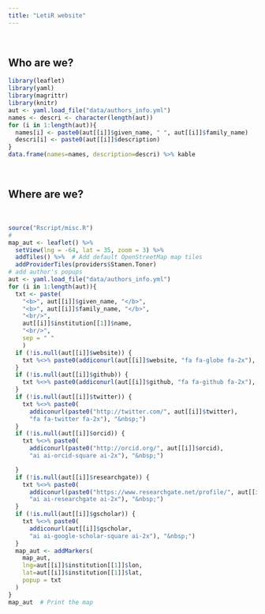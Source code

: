 ```yaml
---
title: "LetiR website"
---
```


<br/>


## Who are we?


```r
library(leaflet)
library(yaml)
library(magrittr)
library(knitr)
aut <- yaml.load_file("data/authors_info.yml")
names <- descri <- character(length(aut))
for (i in 1:length(aut)){
  names[i] <- paste0(aut[[i]]$given_name, " ", aut[[i]]$family_name)
  descri[i] <- paste0(aut[[i]]$description)
}
data.frame(names=names, description=descri) %>% kable
```


<br/>

## Where are we?

<br/>


```r
source("Rscript/misc.R")
#
map_aut <- leaflet() %>%
  setView(lng = -64, lat = 35, zoom = 3) %>%
  addTiles() %>%  # Add default OpenStreetMap map tiles
  addProviderTiles(providers$Stamen.Toner)
# add author's popups
aut <- yaml.load_file("data/authors_info.yml")
for (i in 1:length(aut)){
  txt <- paste(
    "<b>", aut[[i]]$given_name, "</b>",
    "<b>", aut[[i]]$family_name, "</b>",
    "<br/>",
    aut[[i]]$institution[[1]]$name,
    "<br/>",
    sep = " "
    )
  if (!is.null(aut[[i]]$website)) {
    txt %<>% paste0(addiconurl(aut[[i]]$website, "fa fa-globe fa-2x"), "&nbsp;")
  }
  if (!is.null(aut[[i]]$github)) {
    txt %<>% paste0(addiconurl(aut[[i]]$github, "fa fa-github fa-2x"), "&nbsp;")
  }
  if (!is.null(aut[[i]]$twitter)) {
    txt %<>% paste0(
      addiconurl(paste0("http://twitter.com/", aut[[i]]$twitter),
      "fa fa-twitter fa-2x"), "&nbsp;")
  }
  if (!is.null(aut[[i]]$orcid)) {
    txt %<>% paste0(
      addiconurl(paste0("http://orcid.org/", aut[[i]]$orcid),
      "ai ai-orcid-square ai-2x"), "&nbsp;")

  }
  if (!is.null(aut[[i]]$researchgate)) {
    txt %<>% paste0(
      addiconurl(paste0("https://www.researchgate.net/profile/", aut[[i]]$researchgate),
      "ai ai-researchgate ai-2x"), "&nbsp;")
  }
  if (!is.null(aut[[i]]$gscholar)) {
    txt %<>% paste0(
      addiconurl(aut[[i]]$gscholar,
      "ai ai-google-scholar-square ai-2x"), "&nbsp;")
  }
  map_aut <- addMarkers(
    map_aut,
    lng=aut[[i]]$institution[[1]]$lon,
    lat=aut[[i]]$institution[[1]]$lat,
    popup = txt
  )
}
map_aut  # Print the map
```
